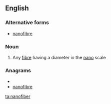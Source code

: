 ==English==

===Alternative forms===
*[[nanofibre]]

===Noun===
{{wikipedia}}
{{en-noun}}

# Any [[fibre]] having a diameter in the [[nano]] scale

===Anagrams===
* {{alphagram|abefinnor}}
* [[nanofibre#English|nanofibre]]

[[ta:nanofiber]]